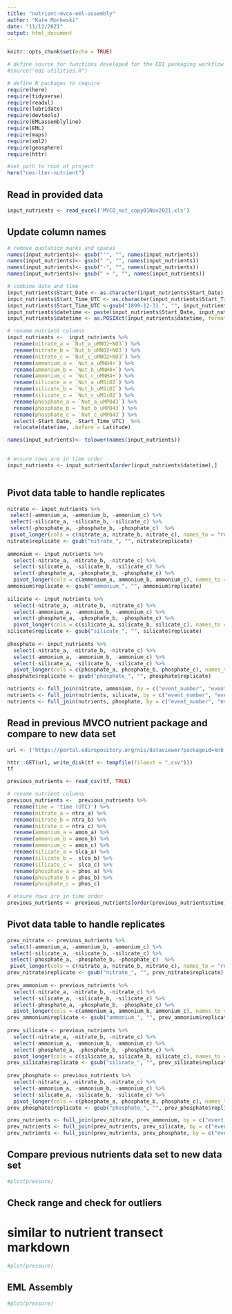 ```yaml
---
title: "nutrient-mvco-eml-assembly"
author: "Kate Morkeski"
date: "11/12/2021"
output: html_document
---
```


```r
knitr::opts_chunk$set(echo = TRUE)

# define source for functions developed for the EDI packaging workflow
#source("edi-utilities.R")

# define R packages to require 
require(here)
require(tidyverse)
require(readxl)
require(lubridate)
require(devtools)
require(EMLassemblyline)
require(EML)
require(maps)
require(xml2)
require(geosphere)
require(httr)

#set path to root of project
here("nes-lter-nutrient")

```

## Read in provided data
```r

input_nutrients <- read_excel('MVCO_nut_copy01Nov2021.xls') 


```
## Update column names

```r

# remove quotation marks and spaces
names(input_nutrients)<- gsub("'", "", names(input_nutrients))
names(input_nutrients)<- gsub(" ", "", names(input_nutrients))
names(input_nutrients)<- gsub("-", "", names(input_nutrients))
names(input_nutrients)<- gsub(" + ", "", names(input_nutrients))

# combine date and time
input_nutrients$Start_Date <- as.character(input_nutrients$Start_Date) 
input_nutrients$Start_Time_UTC <- as.character(input_nutrients$Start_Time_UTC)
input_nutrients$Start_Time_UTC <-gsub("1899-12-31 ", "", input_nutrients$Start_Time_UTC)
input_nutrients$datetime <- paste(input_nutrients$Start_Date, input_nutrients$Start_Time_UTC)
input_nutrients$datetime <- as.POSIXct(input_nutrients$datetime, format="%Y-%m-%d %H:%M:%OS")

# rename nutrient columns
input_nutrients <-  input_nutrients %>% 
  rename(nitrate_a = `Nut_a_uMNO2+NO3`) %>% 
  rename(nitrate_b = `Nut_b_uMNO2+NO3`) %>%
  rename(nitrate_c = `Nut_c_uMNO2+NO3`) %>%
  rename(ammonium_a = `Nut_a_uMNH4+`) %>%
  rename(ammonium_b = `Nut_b_uMNH4+`) %>%
  rename(ammonium_c = `Nut_c_uMNH4+`) %>%
  rename(silicate_a = `Nut_a_uMSiO2`) %>%
  rename(silicate_b = `Nut_b_uMSiO2`) %>%
  rename(silicate_c = `Nut_c_uMSiO2`) %>%
  rename(phosphate_a = `Nut_a_uMPO43`) %>%
  rename(phosphate_b = `Nut_b_uMPO43`) %>%
  rename(phosphate_c = `Nut_c_uMPO43`) %>%
  select(-Start_Date, -Start_Time_UTC)  %>%
  relocate(datetime, .before = Latitude)

names(input_nutrients)<- tolower(names(input_nutrients))

 
# ensure rows are in time order
input_nutrients <- input_nutrients[order(input_nutrients$datetime),]



```
## Pivot data table to handle replicates

```r

nitrate <- input_nutrients %>% 
 select(-ammonium_a, -ammonium_b, -ammonium_c) %>%
 select(-silicate_a, -silicate_b, -silicate_c) %>%
 select(-phosphate_a, -phosphate_b, -phosphate_c)  %>% 
 pivot_longer(cols = c(nitrate_a, nitrate_b, nitrate_c), names_to = "replicate",  values_to = "nitrate")  
nitrate$replicate <- gsub("nitrate_", "", nitrate$replicate)
  
ammonium <- input_nutrients %>% 
  select(-nitrate_a, -nitrate_b, -nitrate_c) %>%
  select(-silicate_a, -silicate_b, -silicate_c) %>%
  select(-phosphate_a, -phosphate_b, -phosphate_c) %>% 
  pivot_longer(cols = c(ammonium_a, ammonium_b, ammonium_c), names_to = "replicate",  values_to = "ammonium") 
ammonium$replicate <- gsub("ammonium_", "", ammonium$replicate)
  
silicate <- input_nutrients %>%  
  select(-nitrate_a, -nitrate_b, -nitrate_c) %>%
  select(-ammonium_a, -ammonium_b, -ammonium_c) %>%
  select(-phosphate_a, -phosphate_b, -phosphate_c) %>%
  pivot_longer(cols = c(silicate_a, silicate_b, silicate_c), names_to = "replicate",  values_to = "silicate") 
silicate$replicate <- gsub("silicate_", "", silicate$replicate)
  
phosphate <- input_nutrients %>% 
  select(-nitrate_a, -nitrate_b, -nitrate_c) %>%
  select(-ammonium_a, -ammonium_b, -ammonium_c) %>%
  select(-silicate_a, -silicate_b, -silicate_c) %>%
  pivot_longer(cols = c(phosphate_a, phosphate_b, phosphate_c), names_to = "replicate",  values_to = "phosphate")
phosphate$replicate <- gsub("phosphate_", "", phosphate$replicate)

nutrients <- full_join(nitrate, ammonium, by = c("event_number", "event_number_niskin", "datetime", "latitude", "longitude", "depth", "replicate"))
nutrients <- full_join(nutrients, silicate, by = c("event_number", "event_number_niskin", "datetime", "latitude", "longitude", "depth", "replicate"))
nutrients <- full_join(nutrients, phosphate, by = c("event_number", "event_number_niskin", "datetime", "latitude", "longitude", "depth", "replicate"))

```

## Read in previous MVCO nutrient package and compare to new data set

```r

url <- ('https://portal.edirepository.org/nis/dataviewer?packageid=knb-lter-nes.1.2&entityid=9740e9ac9cd58ed3640158fbedef8180')

httr::GET(url, write_disk(tf <- tempfile(fileext = ".csv")))
tf

previous_nutrients <- read_csv(tf, TRUE) 


```
```r

# rename nutrient columns
previous_nutrients <-  previous_nutrients %>% 
  rename(time = 'time (UTC)') %>% 
  rename(nitrate_a = ntra_a) %>% 
  rename(nitrate_b = ntra_b) %>%
  rename(nitrate_c = ntra_c) %>%
  rename(ammonium_a = amon_a) %>%
  rename(ammonium_b = amon_b) %>%
  rename(ammonium_c = amon_c) %>%
  rename(silicate_a = slca_a) %>%
  rename(silicate_b =  slca_b) %>%
  rename(silicate_c =  slca_c) %>%
  rename(phosphate_a = phos_a) %>%
  rename(phosphate_b = phos_b) %>%
  rename(phosphate_c = phos_c) 

# ensure rows are in time order
previous_nutrients <- previous_nutrients[order(previous_nutrients$time),]

```
## Pivot data table to handle replicates

```r

prev_nitrate <- previous_nutrients %>% 
 select(-ammonium_a, -ammonium_b, -ammonium_c) %>%
 select(-silicate_a, -silicate_b, -silicate_c) %>%
 select(-phosphate_a, -phosphate_b, -phosphate_c)  %>% 
 pivot_longer(cols = c(nitrate_a, nitrate_b, nitrate_c), names_to = "replicate",  values_to = "nitrate")  
prev_nitrate$replicate <- gsub("nitrate_", "", prev_nitrate$replicate)
  
prev_ammonium <- previous_nutrients %>% 
  select(-nitrate_a, -nitrate_b, -nitrate_c) %>%
  select(-silicate_a, -silicate_b, -silicate_c) %>%
  select(-phosphate_a, -phosphate_b, -phosphate_c) %>% 
  pivot_longer(cols = c(ammonium_a, ammonium_b, ammonium_c), names_to = "replicate",  values_to = "ammonium") 
prev_ammonium$replicate <- gsub("ammonium_", "", prev_ammonium$replicate)
  
prev_silicate <- previous_nutrients %>%  
  select(-nitrate_a, -nitrate_b, -nitrate_c) %>%
  select(-ammonium_a, -ammonium_b, -ammonium_c) %>%
  select(-phosphate_a, -phosphate_b, -phosphate_c) %>%
  pivot_longer(cols = c(silicate_a, silicate_b, silicate_c), names_to = "replicate",  values_to = "silicate") 
prev_silicate$replicate <- gsub("silicate_", "", prev_silicate$replicate)
  
prev_phosphate <- previous_nutrients %>% 
  select(-nitrate_a, -nitrate_b, -nitrate_c) %>%
  select(-ammonium_a, -ammonium_b, -ammonium_c) %>%
  select(-silicate_a, -silicate_b, -silicate_c) %>%
  pivot_longer(cols = c(phosphate_a, phosphate_b, phosphate_c), names_to = "replicate",  values_to = "phosphate")
prev_phosphate$replicate <- gsub("phosphate_", "", prev_phosphate$replicate)

prev_nutrients <- full_join(prev_nitrate, prev_ammonium, by = c("event_number", "time", "latitude", "longitude", "depth", "replicate"))
prev_nutrients <- full_join(prev_nutrients, prev_silicate, by = c("event_number", "time", "latitude", "longitude", "depth", "replicate"))
prev_nutrients <- full_join(prev_nutrients, prev_phosphate, by = c("event_number", "time", "latitude", "longitude", "depth", "replicate"))

```
## Compare previous nutrients data set to new data set
```r

#plot(pressure)

```

## Check range and check for outliers
# similar to nutrient transect markdown

```r

#plot(pressure)

```

## EML Assembly

```r

#plot(pressure)

```
